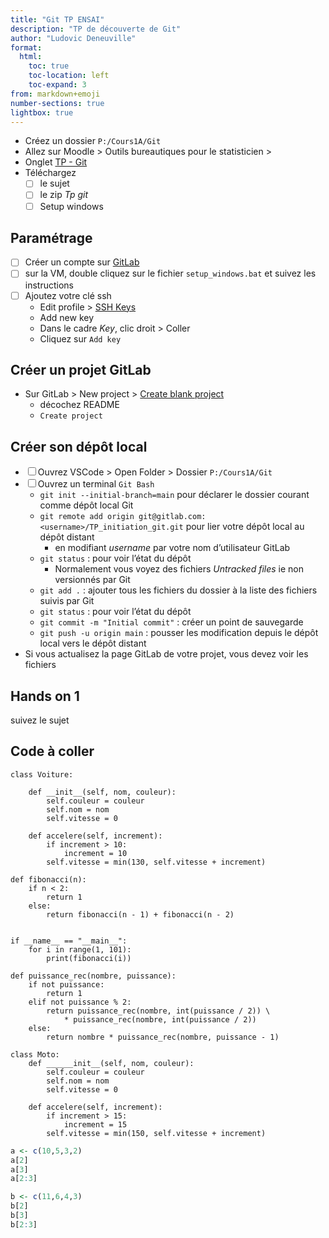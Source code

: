 ```yaml
---
title: "Git TP ENSAI"
description: "TP de découverte de Git"
author: "Ludovic Deneuville"
format: 
  html:
    toc: true
    toc-location: left
    toc-expand: 3
from: markdown+emoji
number-sections: true
lightbox: true
---
```



- Créez un dossier `P:/Cours1A/Git`
- Allez sur Moodle > Outils bureautiques pour le statisticien > 
- Onglet [TP - Git](https://foad-moodle.ensai.fr/course/view.php?id=147&section=3){target="_blank"}
- Téléchargez
  - [ ] le sujet
  - [ ] le zip *Tp git*
  - [ ] Setup windows


## Paramétrage

- [ ] Créer un compte sur [GitLab](https://gitlab.com/users/sign_in){target="_blank"}
- [ ] sur la VM, double cliquez sur le fichier `setup_windows.bat` et suivez les instructions
- [ ] Ajoutez votre clé ssh
  - Edit profile > [SSH Keys](https://gitlab.com/-/profile/keys){target="_blank"}
  - Add new key
  - Dans le cadre *Key*, clic droit > Coller
  - Cliquez sur `Add key`

## Créer un projet GitLab

- Sur GitLab > New project > [Create blank project](https://gitlab.com/projects/new#blank_project){target="_blank"}
  - décochez README
  - `Create project`


## Créer son dépôt local

- [ ] Ouvrez VSCode > Open Folder > Dossier `P:/Cours1A/Git`
- [ ] Ouvrez un terminal `Git Bash`
  - `git init --initial-branch=main` pour déclarer le dossier courant comme dépôt local Git
  - `git remote add origin git@gitlab.com:<username>/TP_initiation_git.git` pour lier votre dépôt local au dépôt distant
    - en modifiant *username* par votre nom d'utilisateur GitLab
  - `git status` : pour voir l'état du dépôt
    - Normalement vous voyez des fichiers *Untracked files* ie non versionnés par Git
  - `git add .` : ajouter tous les fichiers du dossier à la liste des fichiers suivis par Git
  - `git status` : pour voir l'état du dépôt
  - `git commit -m "Initial commit"` : créer un point de sauvegarde
  - `git push -u origin main` : pousser les modification depuis le dépôt local vers le dépôt distant
- Si vous actualisez la page GitLab de votre projet, vous devez voir les fichiers 

## Hands on 1

suivez le sujet


## Code à coller{.unnumbered}

```.python
class Voiture:
    
    def __init__(self, nom, couleur):
        self.couleur = couleur
        self.nom = nom
        self.vitesse = 0

    def accelere(self, increment):
        if increment > 10:
            increment = 10
        self.vitesse = min(130, self.vitesse + increment)
```

```.python
def fibonacci(n):
    if n < 2:
        return 1
    else:
        return fibonacci(n - 1) + fibonacci(n - 2)


if __name__ == "__main__":
    for i in range(1, 101):
        print(fibonacci(i))
```

```.python
def puissance_rec(nombre, puissance):
    if not puissance:
        return 1
    elif not puissance % 2:
        return puissance_rec(nombre, int(puissance / 2)) \
            * puissance_rec(nombre, int(puissance / 2))
    else:
        return nombre * puissance_rec(nombre, puissance - 1)
```


```.python
class Moto:
    def ______init__(self, nom, couleur):
        self.couleur = couleur
        self.nom = nom
        self.vitesse = 0

    def accelere(self, increment):
        if increment > 15:
            increment = 15
        self.vitesse = min(150, self.vitesse + increment)
```


```.R
a <- c(10,5,3,2) 
a[2] 
a[3] 
a[2:3]
```

```.R
b <- c(11,6,4,3) 
b[2] 
b[3] 
b[2:3]
```
